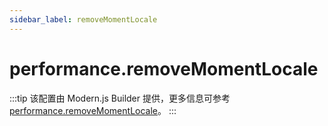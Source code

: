 ```yaml
---
sidebar_label: removeMomentLocale
---
```


# performance.removeMomentLocale

:::tip
该配置由 Modern.js Builder 提供，更多信息可参考 [performance.removeMomentLocale](https://modernjs.dev/builder/api/config-performance.html#performance-removemomentlocale)。
:::


<Main />
